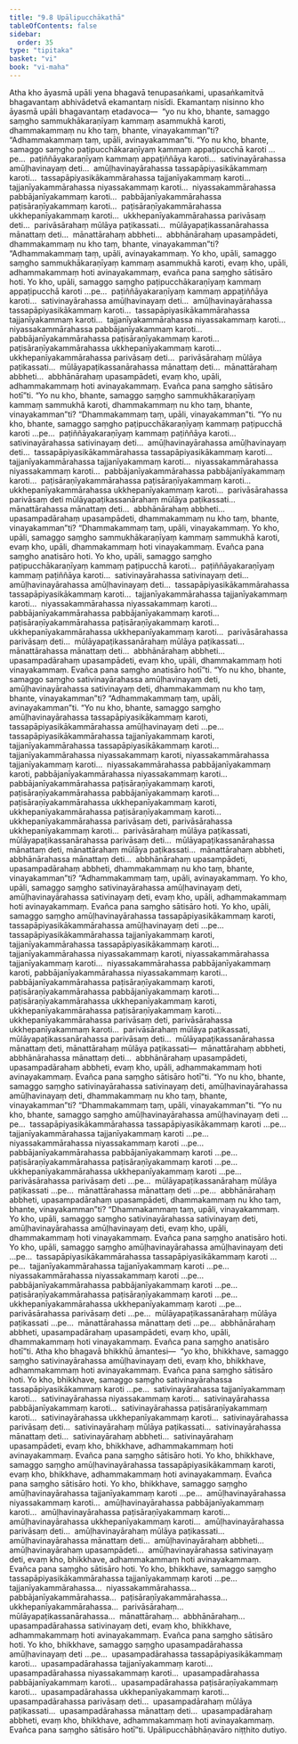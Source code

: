 ```yaml
---
title: "9.8 Upālipucchākathā"
tableOfContents: false
sidebar:
  order: 35
type: "tipitaka"
basket: "vi"
book: "vi-maha"
---
```



<DynamicBreadcrumb />

<Division number="400" book="vi-maha">

<Paragraph number="1829" book="vi-maha">
Atha kho āyasmā upāli yena bhagavā tenupasaṅkami, upasaṅkamitvā bhagavantaṃ abhivādetvā ekamantaṃ nisīdi. Ekamantaṃ nisinno kho āyasmā upāli bhagavantaṃ etadavoca—  “yo nu kho, bhante, samaggo saṃgho sammukhākaraṇīyaṃ kammaṃ asammukhā karoti, dhammakammaṃ nu kho taṃ, bhante, vinayakamman”ti? “Adhammakammaṃ taṃ, upāli, avinayakamman”ti. “Yo nu kho, bhante, samaggo saṃgho paṭipucchākaraṇīyaṃ kammaṃ appaṭipucchā karoti …pe…  paṭiññāyakaraṇīyaṃ kammaṃ appaṭiññāya karoti…  sativinayārahassa amūḷhavinayaṃ deti…  amūḷhavinayārahassa tassapāpiyasikākammaṃ karoti…  tassapāpiyasikākammārahassa tajjanīyakammaṃ karoti…  tajjanīyakammārahassa niyassakammaṃ karoti…  niyassakammārahassa pabbājanīyakammaṃ karoti…  pabbājanīyakammārahassa paṭisāraṇīyakammaṃ karoti…  paṭisāraṇīyakammārahassa ukkhepanīyakammaṃ karoti…  ukkhepanīyakammārahassa parivāsaṃ deti…  parivāsārahaṃ mūlāya paṭikassati…  mūlāyapaṭikassanārahassa mānattaṃ deti…  mānattārahaṃ abbheti…  abbhānārahaṃ upasampādeti, dhammakammaṃ nu kho taṃ, bhante, vinayakamman”ti? “Adhammakammaṃ taṃ, upāli, avinayakammaṃ.
</Paragraph>

<Paragraph number="1830" book="vi-maha">
Yo kho, upāli, samaggo saṃgho sammukhākaraṇīyaṃ kammaṃ asammukhā karoti, evaṃ kho, upāli, adhammakammaṃ hoti avinayakammaṃ, evañca pana saṃgho sātisāro hoti. Yo kho, upāli, samaggo saṃgho paṭipucchākaraṇīyaṃ kammaṃ appaṭipucchā karoti …pe…  paṭiññāyakaraṇīyaṃ kammaṃ appaṭiññāya karoti…  sativinayārahassa amūḷhavinayaṃ deti…  amūḷhavinayārahassa tassapāpiyasikākammaṃ karoti…  tassapāpiyasikākammārahassa tajjanīyakammaṃ karoti…  tajjanīyakammārahassa niyassakammaṃ karoti…  niyassakammārahassa pabbājanīyakammaṃ karoti…  pabbājanīyakammārahassa paṭisāraṇīyakammaṃ karoti…  paṭisāraṇīyakammārahassa ukkhepanīyakammaṃ karoti…  ukkhepanīyakammārahassa parivāsaṃ deti…  parivāsārahaṃ mūlāya paṭikassati…  mūlāyapaṭikassanārahassa mānattaṃ deti…  mānattārahaṃ abbheti…  abbhānārahaṃ upasampādeti, evaṃ kho, upāli, adhammakammaṃ hoti avinayakammaṃ. Evañca pana saṃgho sātisāro hotī”ti.
</Paragraph>

</Division>
<Division number="401" book="vi-maha">

<Paragraph number="1831" book="vi-maha">
“Yo nu kho, bhante, samaggo saṃgho sammukhākaraṇīyaṃ kammaṃ sammukhā karoti, dhammakammaṃ nu kho taṃ, bhante, vinayakamman”ti? “Dhammakammaṃ taṃ, upāli, vinayakamman”ti. “Yo nu kho, bhante, samaggo saṃgho paṭipucchākaraṇīyaṃ kammaṃ paṭipucchā karoti …pe…  paṭiññāyakaraṇīyaṃ kammaṃ paṭiññāya karoti…  sativinayārahassa sativinayaṃ deti…  amūḷhavinayārahassa amūḷhavinayaṃ deti…  tassapāpiyasikākammārahassa tassapāpiyasikākammaṃ karoti…  tajjanīyakammārahassa tajjanīyakammaṃ karoti…  niyassakammārahassa niyassakammaṃ karoti…  pabbājanīyakammārahassa pabbājanīyakammaṃ karoti…  paṭisāraṇīyakammārahassa paṭisāraṇīyakammaṃ karoti…  ukkhepanīyakammārahassa ukkhepanīyakammaṃ karoti…  parivāsārahassa parivāsaṃ deti mūlāyapaṭikassanārahaṃ mūlāya paṭikassati…  mānattārahassa mānattaṃ deti…  abbhānārahaṃ abbheti…  upasampadārahaṃ upasampādeti, dhammakammaṃ nu kho taṃ, bhante, vinayakamman”ti? “Dhammakammaṃ taṃ, upāli, vinayakammaṃ.
</Paragraph>

<Paragraph number="1832" book="vi-maha">
Yo kho, upāli, samaggo saṃgho sammukhākaraṇīyaṃ kammaṃ sammukhā karoti, evaṃ kho, upāli, dhammakammaṃ hoti vinayakammaṃ. Evañca pana saṃgho anatisāro hoti. Yo kho, upāli, samaggo saṃgho paṭipucchākaraṇīyaṃ kammaṃ paṭipucchā karoti…  paṭiññāyakaraṇīyaṃ kammaṃ paṭiññāya karoti…  sativinayārahassa sativinayaṃ deti…  amūḷhavinayārahassa amūḷhavinayaṃ deti…  tassapāpiyasikākammārahassa tassapāpiyasikākammaṃ karoti…  tajjanīyakammārahassa tajjanīyakammaṃ karoti…  niyassakammārahassa niyassakammaṃ karoti…  pabbājanīyakammārahassa pabbājanīyakammaṃ karoti…  paṭisāraṇīyakammārahassa paṭisāraṇīyakammaṃ karoti…  ukkhepanīyakammārahassa ukkhepanīyakammaṃ karoti…  parivāsārahassa parivāsaṃ deti…  mūlāyapaṭikassanārahaṃ mūlāya paṭikassati…  mānattārahassa mānattaṃ deti…  abbhānārahaṃ abbheti…  upasampadārahaṃ upasampādeti, evaṃ kho, upāli, dhammakammaṃ hoti vinayakammaṃ. Evañca pana saṃgho anatisāro hotī”ti.
</Paragraph>

</Division>
<Division number="402" book="vi-maha">

<Paragraph number="1833" book="vi-maha">
“Yo nu kho, bhante, samaggo saṃgho sativinayārahassa amūḷhavinayaṃ deti, amūḷhavinayārahassa sativinayaṃ deti, dhammakammaṃ nu kho taṃ, bhante, vinayakamman”ti? “Adhammakammaṃ taṃ, upāli, avinayakamman”ti. “Yo nu kho, bhante, samaggo saṃgho amūḷhavinayārahassa tassapāpiyasikākammaṃ karoti, tassapāpiyasikākammārahassa amūḷhavinayaṃ deti …pe…  tassapāpiyasikākammārahassa tajjanīyakammaṃ karoti, tajjanīyakammārahassa tassapāpiyasikākammaṃ karoti…  tajjanīyakammārahassa niyassakammaṃ karoti, niyassakammārahassa tajjanīyakammaṃ karoti…  niyassakammārahassa pabbājanīyakammaṃ karoti, pabbājanīyakammārahassa niyassakammaṃ karoti…  pabbājanīyakammārahassa paṭisāraṇīyakammaṃ karoti, paṭisāraṇīyakammārahassa pabbājanīyakammaṃ karoti…  paṭisāraṇīyakammārahassa ukkhepanīyakammaṃ karoti, ukkhepanīyakammārahassa paṭisāraṇīyakammaṃ karoti…  ukkhepanīyakammārahassa parivāsaṃ deti, parivāsārahassa ukkhepanīyakammaṃ karoti…  parivāsārahaṃ mūlāya paṭikassati, mūlāyapaṭikassanārahassa parivāsaṃ deti…  mūlāyapaṭikassanārahassa mānattaṃ deti, mānattārahaṃ mūlāya paṭikassati…  mānattārahaṃ abbheti, abbhānārahassa mānattaṃ deti…  abbhānārahaṃ upasampādeti, upasampadārahaṃ abbheti, dhammakammaṃ nu kho taṃ, bhante, vinayakamman”ti? “Adhammakammaṃ taṃ, upāli, avinayakammaṃ.
</Paragraph>

<Paragraph number="1834" book="vi-maha">
Yo kho, upāli, samaggo saṃgho sativinayārahassa amūḷhavinayaṃ deti, amūḷhavinayārahassa sativinayaṃ deti, evaṃ kho, upāli, adhammakammaṃ hoti avinayakammaṃ. Evañca pana saṃgho sātisāro hoti. Yo kho, upāli, samaggo saṃgho amūḷhavinayārahassa tassapāpiyasikākammaṃ karoti, tassapāpiyasikākammārahassa amūḷhavinayaṃ deti …pe…  tassapāpiyasikākammārahassa tajjanīyakammaṃ karoti, tajjanīyakammārahassa tassapāpiyasikākammaṃ karoti…  tajjanīyakammārahassa niyassakammaṃ karoti, niyassakammārahassa tajjanīyakammaṃ karoti…  niyassakammārahassa pabbājanīyakammaṃ karoti, pabbājanīyakammārahassa niyassakammaṃ karoti…  pabbājanīyakammārahassa paṭisāraṇīyakammaṃ karoti, paṭisāraṇīyakammārahassa pabbājanīyakammaṃ karoti…  paṭisāraṇīyakammārahassa ukkhepanīyakammaṃ karoti, ukkhepanīyakammārahassa paṭisāraṇīyakammaṃ karoti…  ukkhepanīyakammārahassa parivāsaṃ deti, parivāsārahassa ukkhepanīyakammaṃ karoti…  parivāsārahaṃ mūlāya paṭikassati, mūlāyapaṭikassanārahassa parivāsaṃ deti…  mūlāyapaṭikassanārahassa mānattaṃ deti, mānattārahaṃ mūlāya paṭikassati—  mānattārahaṃ abbheti, abbhānārahassa mānattaṃ deti…  abbhānārahaṃ upasampādeti, upasampadārahaṃ abbheti, evaṃ kho, upāli, adhammakammaṃ hoti avinayakammaṃ. Evañca pana saṃgho sātisāro hotī”ti.
</Paragraph>

</Division>
<Division number="403" book="vi-maha">

<Paragraph number="1835" book="vi-maha">
“Yo nu kho, bhante, samaggo saṃgho sativinayārahassa sativinayaṃ deti, amūḷhavinayārahassa amūḷhavinayaṃ deti, dhammakammaṃ nu kho taṃ, bhante, vinayakamman”ti? “Dhammakammaṃ taṃ, upāli, vinayakamman”ti. “Yo nu kho, bhante, samaggo saṃgho amūḷhavinayārahassa amūḷhavinayaṃ deti …pe…  tassapāpiyasikākammārahassa tassapāpiyasikākammaṃ karoti …pe…  tajjanīyakammārahassa tajjanīyakammaṃ karoti …pe…  niyassakammārahassa niyassakammaṃ karoti …pe…  pabbājanīyakammārahassa pabbājanīyakammaṃ karoti …pe…  paṭisāraṇīyakammārahassa paṭisāraṇīyakammaṃ karoti …pe…  ukkhepanīyakammārahassa ukkhepanīyakammaṃ karoti …pe…  parivāsārahassa parivāsaṃ deti …pe…  mūlāyapaṭikassanārahaṃ mūlāya paṭikassati …pe…  mānattārahassa mānattaṃ deti …pe…  abbhānārahaṃ abbheti, upasampadārahaṃ upasampādeti, dhammakammaṃ nu kho taṃ, bhante, vinayakamman”ti? “Dhammakammaṃ taṃ, upāli, vinayakammaṃ.
</Paragraph>

<Paragraph number="1836" book="vi-maha">
Yo kho, upāli, samaggo saṃgho sativinayārahassa sativinayaṃ deti, amūḷhavinayārahassa amūḷhavinayaṃ deti, evaṃ kho, upāli, dhammakammaṃ hoti vinayakammaṃ. Evañca pana saṃgho anatisāro hoti. Yo kho, upāli, samaggo saṃgho amūḷhavinayārahassa amūḷhavinayaṃ deti …pe…  tassapāpiyasikākammārahassa tassapāpiyasikākammaṃ karoti …pe…  tajjanīyakammārahassa tajjanīyakammaṃ karoti …pe…  niyassakammārahassa niyassakammaṃ karoti …pe…  pabbājanīyakammārahassa pabbājanīyakammaṃ karoti …pe…  paṭisāraṇīyakammārahassa paṭisāraṇīyakammaṃ karoti …pe…  ukkhepanīyakammārahassa ukkhepanīyakammaṃ karoti …pe…  parivāsārahassa parivāsaṃ deti …pe…  mūlāyapaṭikassanārahaṃ mūlāya paṭikassati …pe…  mānattārahassa mānattaṃ deti …pe…  abbhānārahaṃ abbheti, upasampadārahaṃ upasampādeti, evaṃ kho, upāli, dhammakammaṃ hoti vinayakammaṃ. Evañca pana saṃgho anatisāro hotī”ti.
</Paragraph>

</Division>
<Division number="404" book="vi-maha">

<Paragraph number="1837" book="vi-maha">
Atha kho bhagavā bhikkhū āmantesi—  “yo kho, bhikkhave, samaggo saṃgho sativinayārahassa amūḷhavinayaṃ deti, evaṃ kho, bhikkhave, adhammakammaṃ hoti avinayakammaṃ. Evañca pana saṃgho sātisāro hoti. Yo kho, bhikkhave, samaggo saṃgho sativinayārahassa tassapāpiyasikākammaṃ karoti …pe…  sativinayārahassa tajjanīyakammaṃ karoti…  sativinayārahassa niyassakammaṃ karoti…  sativinayārahassa pabbājanīyakammaṃ karoti…  sativinayārahassa paṭisāraṇīyakammaṃ karoti…  sativinayārahassa ukkhepanīyakammaṃ karoti…  sativinayārahassa parivāsaṃ deti…  sativinayārahaṃ mūlāya paṭikassati…  sativinayārahassa mānattaṃ deti…  sativinayārahaṃ abbheti…  sativinayārahaṃ upasampādeti, evaṃ kho, bhikkhave, adhammakammaṃ hoti avinayakammaṃ. Evañca pana saṃgho sātisāro hoti.
</Paragraph>

</Division>
<Division number="405" book="vi-maha">

<Paragraph number="1838" book="vi-maha">
Yo kho, bhikkhave, samaggo saṃgho amūḷhavinayārahassa tassapāpiyasikākammaṃ karoti, evaṃ kho, bhikkhave, adhammakammaṃ hoti avinayakammaṃ. Evañca pana saṃgho sātisāro hoti. Yo kho, bhikkhave, samaggo saṃgho amūḷhavinayārahassa tajjanīyakammaṃ karoti …pe…  amūḷhavinayārahassa niyassakammaṃ karoti…  amūḷhavinayārahassa pabbājanīyakammaṃ karoti…  amūḷhavinayārahassa paṭisāraṇīyakammaṃ karoti…  amūḷhavinayārahassa ukkhepanīyakammaṃ karoti…  amūḷhavinayārahassa parivāsaṃ deti…  amūḷhavinayārahaṃ mūlāya paṭikassati…  amūḷhavinayārahassa mānattaṃ deti…  amūḷhavinayārahaṃ abbheti…  amūḷhavinayārahaṃ upasampādeti…  amūḷhavinayārahassa sativinayaṃ deti, evaṃ kho, bhikkhave, adhammakammaṃ hoti avinayakammaṃ. Evañca pana saṃgho sātisāro hoti.
</Paragraph>

</Division>
<Division number="406" book="vi-maha">

<Paragraph number="1839" book="vi-maha">
Yo kho, bhikkhave, samaggo saṃgho tassapāpiyasikākammārahassa tajjanīyakammaṃ karoti …pe…  tajjanīyakammārahassa…  niyassakammārahassa…  pabbājanīyakammārahassa…  paṭisāraṇīyakammārahassa…  ukkhepanīyakammārahassa…  parivāsārahaṃ…  mūlāyapaṭikassanārahassa…  mānattārahaṃ…  abbhānārahaṃ…  upasampadārahassa sativinayaṃ deti, evaṃ kho, bhikkhave, adhammakammaṃ hoti avinayakammaṃ. Evañca pana saṃgho sātisāro hoti. Yo kho, bhikkhave, samaggo saṃgho upasampadārahassa amūḷhavinayaṃ deti …pe…  upasampadārahassa tassapāpiyasikākammaṃ karoti…  upasampadārahassa tajjanīyakammaṃ karoti…  upasampadārahassa niyassakammaṃ karoti…  upasampadārahassa pabbājanīyakammaṃ karoti…  upasampadārahassa paṭisāraṇīyakammaṃ karoti…  upasampadārahassa ukkhepanīyakammaṃ karoti…  upasampadārahassa parivāsaṃ deti…  upasampadārahaṃ mūlāya paṭikassati…  upasampadārahassa mānattaṃ deti…  upasampadārahaṃ abbheti, evaṃ kho, bhikkhave, adhammakammaṃ hoti avinayakammaṃ. Evañca pana saṃgho sātisāro hotī”ti.

</Paragraph>
</Division>

<Paragraph number="1840" type="center" book="vi-maha">
Upālipucchābhāṇavāro niṭṭhito dutiyo.
</Paragraph>